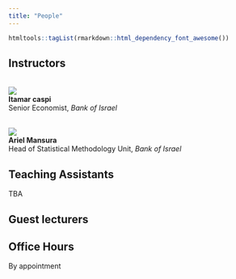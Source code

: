 ```yaml
---
title: "People"
---
```


```r
htmltools::tagList(rmarkdown::html_dependency_font_awesome())
```


## Instructors

<br>
![](figures/itamar.png) <br>
**Itamar caspi** <br>
Senior Economist, *Bank of Israel* <br>
[<i class="fa fa-home"></i> ](http://www.itamarcaspi.net/) 
[<i class="fa fa-envelope"></i> ](mailto:caspi.itamar@gmail.com)
[<i class="fa fa-github"></i> ](https://github.com/icaspi99/)
[<i class="fa fa-twitter-square"></i> ](https://twitter.com/itamarcaspi/)

<br>
![](figures/ariel.png) <br>
**Ariel Mansura** <br>
Head of Statistical Methodology Unit, *Bank of Israel* <br>
[<i class="fa fa-envelope"></i>](mailto:ariel.mansura@boi.org.il)


## Teaching Assistants

TBA

## Guest lecturers


## Office Hours

By appointment
